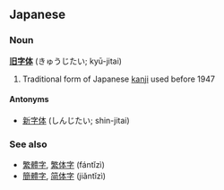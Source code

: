 ==Japanese==
===Noun===
'''[[旧]][[字体]]''' (きゅうじたい; kyū-jitai)

# Traditional form of Japanese [[kanji]] used before 1947

====Antonyms====
*[[新字体]] (しんじたい; shin-jitai)

===See also===
*[[繁體字]], [[繁体字]] (fántǐzì)
*[[簡體字]], [[简体字]] (jiǎntǐzì)